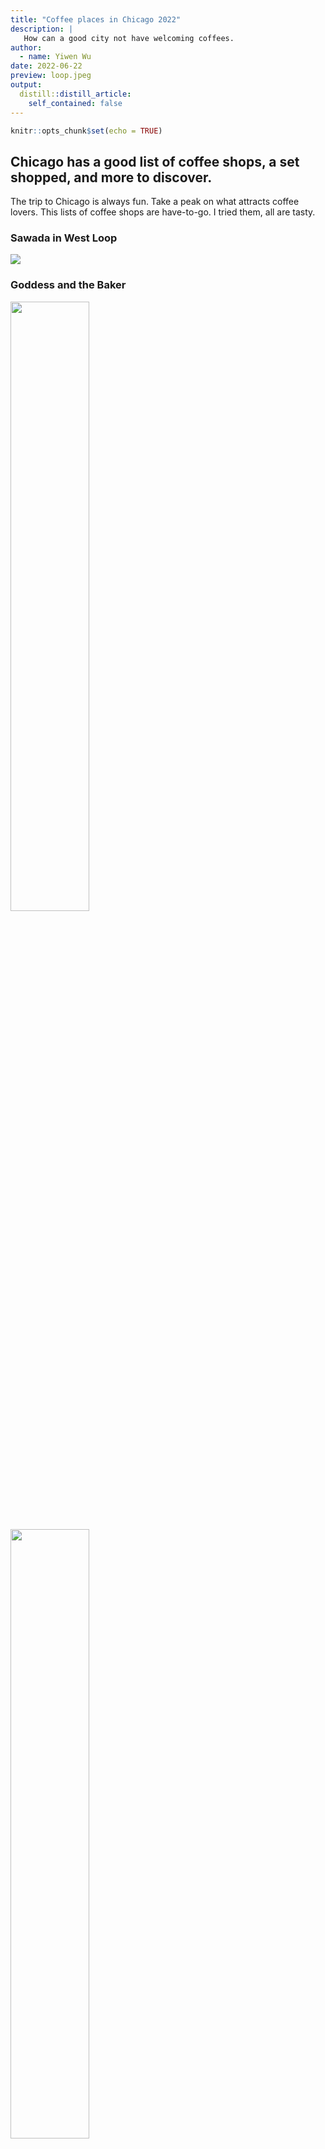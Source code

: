 ```yaml
---
title: "Coffee places in Chicago 2022"
description: |
   How can a good city not have welcoming coffees. 
author:
  - name: Yiwen Wu
date: 2022-06-22
preview: loop.jpeg
output:
  distill::distill_article:
    self_contained: false
---
```


```r
knitr::opts_chunk$set(echo = TRUE)
```


## Chicago has a good list of coffee shops, a set shopped, and more to discover. 

The trip to Chicago is always fun. Take a peak on what attracts coffee lovers. This lists of coffee shops are have-to-go. I tried them, all are tasty.

### Sawada in West Loop

![](sawada1.png)

### Goddess and the Baker

![](Goddess.JPG){width=50% height=50%}

![](Goddess2.jpeg){width=50% height=50%}

### Caffe Umbria

![](umbria.jpeg){width=50% height=50%}

### Mojo
![](mojo.png){width=50% height=50%}

### Blue Bottle

![](blue1.png){width=50% height=50%}

### Startbucks Roastery 

![](star1.jpeg){width=50% height=50%}

![](star.png){width=50% height=50%}


